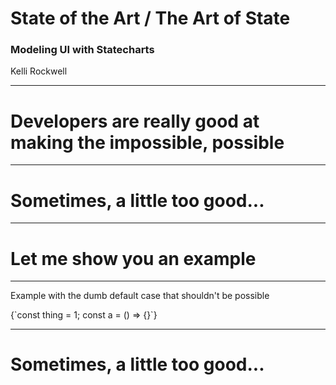 

<Head>
  <title>Modeling UI with Statecharts</title>
</Head>

<MainLayout>


# State of the Art / The Art of State

### Modeling UI with Statecharts

Kelli Rockwell

</MainLayout>


---

<MainLayout>


# Developers are really good at making the impossible, possible

</MainLayout>


---

<MainLayout>


# Sometimes, a little too good...

</MainLayout>


---

<MainLayout>


# Let me show you an example

</MainLayout>


---

<MainLayout>


Example with the dumb default case that shouldn't be possible

<CodeBlock>
  {`const thing = 1;
const a = () => {}`}
</CodeBlock>

</MainLayout>


---

<MainLayout>


# Sometimes, a little too good...

</MainLayout>

